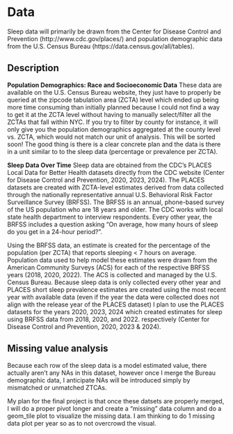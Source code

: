 # Data

Sleep data will primarily be drawn from the Center for Disease Control and Prevention (http://www.cdc.gov/places/) and population demographic data from the U.S. Census Bureau (https://data.census.gov/all/tables).

## Description

**Population Demographics: Race and Socioeconomic Data**
These data are available on the U.S. Census Bureau website, they just have to properly be queried at the zipcode tabulation area (ZCTA) level which ended up being more time consuming than initially planned because I could not find a way to get it at the ZCTA level without having to manually select/filter all the ZCTAs that fall within NYC. If you try to filter by county for instance, it will only give you the population demographics aggregated at the county level vs. ZCTA, which would not match our unit of analysis. This will be sorted soon! The good thing is there is a clear concrete plan and the data is there in a unit similar to to the sleep data (percentage or prevalence per ZCTA).

**Sleep Data Over Time**
Sleep data are obtained from the CDC’s PLACES Local Data for Better Health datasets directly from the CDC website (Center for Disease Control and Prevention, 2020, 2023, 2024). The PLACES datasets are created with ZCTA-level estimates derived from data collected through the nationally representative annual U.S. Behavioral Risk Factor Surveillance Survey (BRFSS). The BRFSS is an annual, phone-based survey of the US population who are 18 years and older. The CDC works with local state health department to interview respondents. Every other year, the BRFSS includes a question asking “On average, how many hours of sleep do you get in a 24-hour period?”. 

Using the BRFSS data, an estimate is created for the percentage of the population (per ZCTA) that reports sleeping < 7 hours on average. Population data used to help model these estimates were drawn from the American Community Surveys (ACS) for each of the respective BRFSS years (2018, 2020, 2022). The ACS is collected and managed by the U.S. Census Bureau. Because sleep data is only collected every other year and PLACES short sleep prevalence estimates are created using the most recent year with available data (even if the year the data were collected does not align with the release year of the PLACES dataset) I plan to use the PLACES datasets for the years 2020, 2023, 2024 which created estimates for sleep using BRFSS data from 2018, 2020, and 2022. respectively (Center for Disease Control and Prevention, 2020, 2023 & 2024). 

## Missing value analysis

Because each row of the sleep data is a model estimated value, there actually aren't any NAs in this dataset, however once I merge the Bureau demographic data, I anticipate NAs will be introduced simply by mismatched or unmatched ZTCAs.

My plan for the final project is that once these datsets are properly merged, I will do a proper pivot longer and create a "missing" data column and do a geom_tile plot to visualize the missing data. I am thinking to do 1 missing data plot per year so as to not overcrowd the visual.




